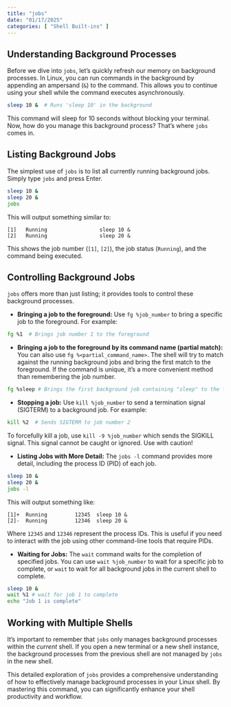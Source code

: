```yaml
---
title: "jobs"
date: "01/17/2025"
categories: [ "Shell Built-ins" ]
---
```

## Understanding Background Processes

Before we dive into `jobs`, let's quickly refresh our memory on background processes.  In Linux, you can run commands in the background by appending an ampersand (`&`) to the command. This allows you to continue using your shell while the command executes asynchronously.

```bash
sleep 10 &  # Runs 'sleep 10' in the background
```

This command will sleep for 10 seconds without blocking your terminal. Now, how do you manage this background process? That's where `jobs` comes in.


## Listing Background Jobs

The simplest use of `jobs` is to list all currently running background jobs.  Simply type `jobs` and press Enter.

```bash
sleep 10 &
sleep 20 &
jobs
```

This will output something similar to:

```
[1]   Running                 sleep 10 &
[2]   Running                 sleep 20 &
```

This shows the job number (`[1]`, `[2]`), the job status (`Running`), and the command being executed.


## Controlling Background Jobs

`jobs` offers more than just listing; it provides tools to control these background processes.

* **Bringing a job to the foreground:** Use `fg %job_number` to bring a specific job to the foreground.  For example:

```bash
fg %1  # Brings job number 1 to the foreground
```

* **Bringing a job to the foreground by its command name (partial match):**  You can also use `fg %<partial_command_name>`. The shell will try to match against the running background jobs and bring the first match to the foreground.  If the command is unique, it's a more convenient method than remembering the job number.

```bash
fg %sleep # Brings the first background job containing "sleep" to the foreground
```

* **Stopping a job:** Use `kill %job_number` to send a termination signal (SIGTERM) to a background job. For example:


```bash
kill %2  # Sends SIGTERM to job number 2
```

To forcefully kill a job, use `kill -9 %job_number` which sends the SIGKILL signal. This signal cannot be caught or ignored. Use with caution!


* **Listing Jobs with More Detail:**  The `jobs -l` command provides more detail, including the process ID (PID) of each job.


```bash
sleep 10 &
sleep 20 &
jobs -l
```

This will output something like:

```
[1]+  Running         12345  sleep 10 &
[2]-  Running         12346  sleep 20 &
```
Where `12345` and `12346` represent the process IDs.  This is useful if you need to interact with the job using other command-line tools that require PIDs.

* **Waiting for Jobs:** The `wait` command waits for the completion of specified jobs.  You can use `wait %job_number` to wait for a specific job to complete, or `wait` to wait for all background jobs in the current shell to complete.

```bash
sleep 10 &
wait %1 # wait for job 1 to complete
echo "Job 1 is complete"
```

##  Working with Multiple Shells

It's important to remember that `jobs` only manages background processes within the *current* shell. If you open a new terminal or a new shell instance, the background processes from the previous shell are not managed by `jobs` in the new shell.


This detailed exploration of `jobs` provides a comprehensive understanding of how to effectively manage background processes in your Linux shell.  By mastering this command, you can significantly enhance your shell productivity and workflow.

